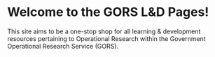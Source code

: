 # Welcome to the GORS L&D Pages!

::: {.lead-para}
This site aims to be a one-stop shop for all learning & development resources pertaining to Operational Research within the Government Operational Research Service (GORS).
:::

